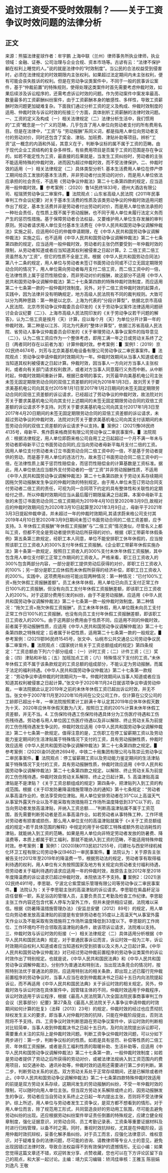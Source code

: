 # 追讨工资受不受时效限制？——关于工资争议时效问题的法律分析
## 正文
来源：熊猫法律星球作者：牟宇鹏 上海中联（兰州）律师事务所执业律师，执业领域：金融、证券、公司治理与企业合规、资本市场等。古谚有云：“法律不保护躺在权利上睡觉的人。”说的就是法律中的“时效制度”。当公民的合法权益受到侵害时，必须在法律规定的时效期限内主张权利。如果超过法定期间内未主张权利，便有可能会丧失胜诉的权利。但是在劳动争议类案件中，不同于一般的民事诉讼案件，基于“仲裁前置”的特殊规则，使得处理这类案件时首先需要考虑仲裁时效，如果后续涉及诉讼程序的，还需考虑诉讼时效的问题。作为劳动案件中案发率最高、数量最多的工资薪酬纠纷案件，由于工资薪酬本身的敏感性、多样性，导致工资薪酬时效问题更加疑难复杂。下面我们通过分析工资的定义及构成、仲裁时效制度的适用、仲裁时效与诉讼时效的衔接三个方面，具体剖析工资薪酬的法律时效问题。一、工资的定义及构成（一）相关法律规定（二）法律分析生活中，我们惯用的“工资”概念是一个广义的范畴，几乎包含了用人单位向劳动者支付的所有费用名目。但是在法律中，“工资”与 “劳动报酬”系同义词，都是指用人单位向劳动者支付的劳动对价，同时还包含了奖金、津贴、加班费、津贴补助等项目。辨析“工资”这一概念的内涵和外延，其意义在于，判断争议标的属不属于工资的范畴。由于现代企业工资结构的复杂多样性，有些费用项目是否属于工资的范围是存在争议的。如若不能定性为工资，最直接的后果就是，当发生工资纠纷时，劳动者的主张不能适用特殊的仲裁时效，进而因为超过仲裁时效，而不受法律保护。二、仲裁时效的适用（一）相关法律规定（二）具体类型分析1. 基本生活费用人单位在停产停工期间给员工发放的基本生活费，并非劳动者付出劳动的对价，而是用人单位依法应承担的社会责任，不适用《劳动争议仲裁法》第二十七条第四款的规定，应当适用一般仲裁时效。▋ 参考案例：（2020）鲁14民终1833号，德州大酒店有限公司、程瑞赟劳动争议二审案件。▋ 法院观点：山东省高级人民法院《2011年民事审判工作会议纪要》对关于基本生活费的性质及该类劳动争议的仲裁时效适用问题作出了规定，基本生活费并非是劳动者付出劳动的对价，而是用人单位依法承担的一种社会责任，在性质上既不属于劳动报酬，也不同于用人单位未履行法定义务而产生的惩罚性措施。基于保障劳动者合法权益，又要维护用人单位生存发展的审判原则。劳动者请求用人单位支付基本生活费在《中华人民共和国劳动争议调解仲裁法》实施之前，应适用60日的仲裁申请期限，在《中华人民共和国劳动争议调解仲裁法》实施之后，也不适用《中华人民共和国劳动争议调解仲裁法》第二十七条第四款的规定，应当适用一般仲裁时效，劳动者的主张仍然要受到一年仲裁时效的限制，从劳动者知道或者应当知道其权利被侵害之日起计算。2. 二倍工资二倍工资虽然名为“工资”，但它的性质不全是工资。根据《中华人民共和国劳动合同法》第八十二条的规定，用人单位与劳动者未签订书面劳动合同或不订立无固定期限劳动合同的情况下，用人单位需向劳动者每月支付二倍工资，而二倍工资中的一倍，在法律性质上属于惩罚性赔偿金，而非劳动对价的报酬，故这部分不适用《中华人民共和国劳动争议调解仲裁法》第二十七条第四款的特殊仲裁时效制度，而应适用第二十七条第一款的一般仲裁时效制度。另外，对于二倍工资仲裁时效的起算点，实践中，因为法律并没有明确规定，地方高级人民法院有不同的裁判规则。大致可以分为两种思路：第一种是以北京、上海为代表的“分段计算型”，依据北京市高级人民法院、北京市劳动争议仲裁委员会印发的《关于劳动争议案件法律适用问题研讨会会议纪要（二）》、上海市高级人民法院印发的《关于劳动争议若干问题的解答》，认为二倍工资是按月（天）计算，应以每个月（天）为单位分开计算一年的仲裁时效。第二种是以江苏、河北为代表的“整体计算型”，依据江苏省高级人民法院、省劳动人事争议仲裁委员会印发的《关于审理劳动人事争议案件的指导意见（二）》，认为二倍工资应作为一个整体考虑，即用工满一年之日或劳动关系终了之日（两者同时存在以前者为准）计算仲裁时效。参考案例：▋ 案例1：（2019）京02民终4674号，刘芳与北京美基机电设备有限公司劳动争议二审民事案件。▋ 法院观点：劳动争议申请仲裁的时效期间为一年。仲裁时效期间从当事人知道或者应当知道其权利被侵害之日起计算。仲裁时效，因当事人一方向对方当事人主张权利，或者向有关部门请求权利救济，或者对方当事人同意履行义务而中断。从中断时起，仲裁时效期间重新计算。根据已查明的事实，刘芳最早向美基机电公司主张未签无固定期限劳动合同的双倍工资差额的时间为2018年1月3日，故刘芳关于要求美基机电公司向其支付2015年1月1日至2017年1月2日期间的未签无固定期限劳动合同的双倍工资差额的诉讼请求，已经超过了劳动争议的仲裁时效，故法院对刘芳关于要求美基机电公司向其支付上述期间的未签无固定期限劳动合同的双倍工资差额的诉讼请求不予支持。刘芳关于要求美基机电公司向其支付2017年1月3日至2017年4月20日期间的未签无固定期限劳动合同的双倍工资差额的诉讼请求，未超过劳动争议的仲裁时效，法院对刘芳关于要求美基机电公司向其支付该期间的未签劳动合同的双倍工资差额的诉讼请求予以支持。▋ 案例2：(2021)豫08民终4135号，毋新平、焦作蔚来格商贸有限公司劳动争议二审民事案件。▋ 法院观点：根据法律规定，用人单位即蔚来格公司自用工之日起超过一个月不满一年未与劳动者即毋新平订立书面劳动合同的,应当向劳动者毋新平每月支付二倍的工资。因用人单位支付劳动者未订立书面劳动合同二倍工资中的一倍，不是基于劳动者提供的劳动，而是基于用人单位的违法行为，故未签订书面劳动合同二倍工资中的一倍，在法律性质上属于惩罚性赔偿金，而惩罚性赔偿金的计算基数是工资标准。据此，用人单位依法应当额外支付劳动者的一倍“工资”并非劳动报酬性质，不适用《中华人民共和国劳动争议调解仲裁法》第二十七条第四款关于劳动关系存续期间因拖欠劳动报酬发生争议的仲裁时效的特别规定。由于用人单位未签订劳动合同支付劳动者二倍工资的责任，可视为同一合同项下约定的具有整体性和关联性的定期给付之债，所以仲裁时效期间应当从最后履行期限届满之日起算。本案中毋新平主张的未签订书面劳动合同二倍工资期间为2019年4月10日至2020年3月9日,故相对应的仲裁时效期间应为2020年3月10日起算至2021年3月9日止，毋新平于2021年3月3日提起仲裁申请，并未超过一年的仲裁时效期间,其请求蔚来格公司支付其2019年4月10日至2020年3月9日期间未签订书面劳动合同的二倍工资差额，应予支持。3. 年休假工资报酬“年休假工资报酬”与“二倍工资”情况类似，尽管名义上都叫工资，但都不完全是劳动者提供劳动后所获得的对价。根据《职工带薪年休假条例》第五条第三款规定，经职工本人同意，单位不能安排职工休年休假的，应当按照该职工日工资收入的300%支付年休假工资报酬。《企业职工带薪年休假实施办法》第十条第一款规定，按照日工资收入的300%支付未休年休假工资报酬，其中包含用人单位支付职工正常工作期间的工资收入。严格来看，职工日工资收入的300%包含两部分内容，一部分是职工提供劳动后获得的对价，即职工日工资收入的100%；另一部分是职工应休假而未休假所获得的经济补偿，即职工日工资收入的200%。实践中，这项费用纠纷可能出现两种情况：第一种情况：“已付100%工资+拖欠休假工资报酬差额”。员工未休年休假，用人单位已向员工支付正常工作日100%的工资报酬，但没有向员工支付年休假工资报酬差额，即该职工日工资收入的200%。对于这部分费用引发的纠纷，由于不是劳动报酬，应适用《中华人民共和国劳动争议调解仲裁法》第二十七条第一款一般仲裁时效制度。第二种情况：“拖欠工资+拖欠休假工资报酬”。员工未休年休假，用人单位既未向员工支付正常工作日100%的工资报酬，也没有向员工支付年休假工资报酬差额，即该职工日工资收入的200%。由于这两部分费用由于性质不同，应适用不同的仲裁时效，前者属于劳动报酬性质，应适用《中华人民共和国劳动争议调解仲裁法》第二十七条第四款之特殊规定；后者属于补偿性质，适用第二十七条第一款的一般规定。▋ 参考案例：(2021)鄂96民终1545号，张文中、仙桃市公共交通总公司劳动争议民事二审案件。▋ 法院观点：《国家统计局关于工资总额组成的规定》第四条规定：“工资总额由下列六个部分组成：（一）计时工资；（二）计件工资；（三）奖金；（四）津贴和补贴；（五）加班加点工资；（六）特殊情况下支付的工资。”未休年休假工资不属于该条款规定的工资总额的组成部分，不能认定为劳动报酬，而属于法定的福利待遇。《中华人民共和国劳动争议仲裁法》第二十七条第一款规定：“劳动争议申请仲裁的时效期间为一年。仲裁时效期间从当事人知道或者应当知道其权利被侵害之日起计算。”张文中于2020年11月24日就该项争议申请劳动仲裁，一审法院据此认定2019年之前的未休年休假工资已超出诉讼时效，并无不当。张文中于2007年11月至2020年10月间在公交公司工作，仅计算在公交公司的工龄即已超出十年，一审法院按照累计工龄满十年认定其2019年应休年休假天数为十天、2020年应休年休假天数为八天，按照日工资的200%计算未休年休假工资差额，并无不当。4. 工伤保险待遇工伤保险待遇具体分为工伤医疗待遇和工伤伤残待遇。劳动者与用人单位因工伤医疗待遇以及非以解除、终止劳动关系为前提的工伤伤残待遇发生争议的，仲裁时效应适用《中华人民共和国劳动争议调解仲裁法》第二十七条第一款规定。值得注意的是，工伤职工在停工留薪期工资以及劳动能力鉴定期间的生活津贴属于特殊情况下支付的工资，具有劳动报酬性质，仲裁时效应适用《中华人民共和国劳动争议调解仲裁法》第二十七条第四款之规定。▋ 参考案例：(2020)渝05民终2694号，中铁二十局集团有限公司与陈崇云劳动争议二审民事案件。▋ 法院观点：停工留薪期工资以及劳动能力鉴定期间的生活津贴属于特殊情况下支付的工资，具有劳动报酬性质，仲裁时效应适用《中华人民共和国劳动争议调解仲裁法》第二十七条第四款之规定。以解除、终止劳动关系为前提的工伤伤残待遇，仲裁时效自劳动关系解除、终止之日起计算。5. 高温津贴高温津贴是不是津贴？《关于工资总额组成的规定》第四条中，把津贴列入到工资的构成范围。根据《关于印发防暑降温措施管理办法的通知》第十七条规定：“劳动者从事高温作业的，依法享受岗位津贴。用人单位安排劳动者在35℃以上高温天气从事室外露天作业以及不能采取有效措施将工作场所温度降低到33℃以下的，应当向劳动者发放高温津贴，并纳入工资总额……”判断高温津贴属不属于工资范围，首先需要判断劳动者是否从事高温作业。如若劳动者从事特殊工种，工作环境对劳动者有损害或损伤，那么用人单位支付的高温津贴就属于《<关于工资总额组成的规定>若干具体范围的解释》中规定的用于补偿职工特殊或额外劳动消耗性的津贴，就能纳入到工资的范畴。如果是用人单位向非特定劳动者发放的防暑费、降温费等，本质上都属于职工福利，那就不能纳入到工资的范畴，不能适用特殊仲裁时效。参考案例：▋ 案例1：(2020)陕0113民初21255号，闫建社与西安环绿机械化环卫工程有限公司劳动争议(9462)一审民事案件。▋ 法院认为：关于原告主张被告支付2012年至2019年的降温费一节，根据劳动法的规定，劳动者享有取得福利待遇的权利，用人单位有义务按照国家及地方有关规定向劳动者支付福利待遇，但劳动者关于福利待遇的请求应适用一年的仲裁时效，故原告主张2012年至2018年度降温费的诉讼请求已超过仲裁时效，本院依法不予支持。▋案例2：(2021)浙02民终4911号，李思聪、宁波北仑紫萱娱乐管理有限公司等劳动争议二审民事案件。▋ 法院认为：关于李思聪主张的高温津贴的诉讼请求。李思聪在紫晶轩足浴店任督察一职，系足浴店的管理人员，主要负责员工考勤及检查工作纪律。李思聪主张工作内容还包含代客人停车为室外工作，但并未提供相应证据，法院难以采信。根据《防暑降温措施管理办法》（安监总安健（2012）89号）的规定，用人单位向劳动者发放高温津贴的前提是有安排劳动者在35度以上高温天气从事室外露天作业以及不能采取有效措施将工作场所温度降低到33度以下。李思聪的工作岗位、工作环境均不符合领取高温津贴的条件，故该项诉讼请求，法院难以支持。三、仲裁时效与诉讼时效的衔接（一）相关法律规定（二）具体适用分析根据《中华人民共和国民法典》规定，对于普通民事诉讼而言，诉讼时效一般为三年，诉讼时效期间自权利人知道或者应当知道权利受到损害以及义务人之日起计算。《中华人民共和国劳动争议仲裁法》对已经过劳动仲裁前置程序的劳动争议类案件的诉讼时效作出了特别规定。也就是说，《中华人民共和国民法典》和《中华人民共和国劳动争议调解仲裁法》，分别作为普通法和特别法，当出现法条竞合的情况时，按照特别法优于普通法的原则，应适用特别法的相关条款，即出现上述已履行完仲裁前置程序的劳动争议时，当事人应当在收到仲裁裁决书之日起十五日内向法院提起诉讼，而不再适用《中华人民共和国民法典》关于诉讼时效的相关规定。另外，仲裁时效与诉讼时效在具体案件中，因管辖主体的不同，仲裁时效适用于仲裁程序，诉讼时效适用于诉讼程序，根据《最高人民法院第八次全国法院民事商事审判工作会议（民事部分）纪要》第27条及《最高人民法院关于人事争议申请仲裁的时效期间如何计算的批复》（法释〔2013〕23号）的规定，仲裁时效的经过也应贯彻抗辩权发生主义的要求，即当事人对仲裁时效的抗辩，只能在仲裁阶段提出，否则法院将不予支持。四、工资争议时效判断思路在劳动争议案件中，诉讼时效的判断相对比较简单，当事人收到仲裁裁决书之日起十五日内，及时向法院提出诉讼即可，需要重点关注的实际上是仲裁时效问题。判断工资争议仲裁时效问题，可以分如下两步进行：第一步，判断争议标的的性质。如若是具有惩罚、补偿等性质的二倍工资、年休假工资报酬，或者是员工福利性质的取暖补助、生活补助等，应适用《中华人民共和国劳动争议调解仲裁法》第二十七条第一款，一般仲裁时效制度；如若是劳动者提供了劳动之后所获得的劳动对价，或被法律法规纳入到工资范围内的费用项目，如交通补助、通讯补助等，仲裁时效的适用还需要进行第二步的判断。第二步，判断劳动关系的状态。双方劳动关系处于正常存续期间，还是已解除或者终止。《中华人民共和国劳动争议调解仲裁法》第二十七条第四款特殊仲裁时效适用的前提是双方劳动关系存续，这期间发生的劳动报酬的纠纷，不受一年仲裁时效的限制，可以随时向用人单位主张。但当双方劳动关系解除或终止的，因劳动报酬发生的争议，劳动者应当自劳动关系终止之日起一年内提出主张，否则将不受法律保护。综上所述，用人单位与劳动者发生工资争议，是双方都不想看到的情形。对于用人单位而言，除了规范用工形式，共同营造良好的劳动用工氛围，尽可能去避免劳动纠纷的出现。还应根据劳动纠纷案件举证责任倒置的特殊规定，应建立健全规章制度，强化证据意识，对劳动合同、员工考勤记录表、工资条等重要证据材料及时进行归档管理，以备不时之需。同时，重视时效抗辩权，尤其是在仲裁阶段，运用仲裁时效抗辩权，妥善化解矛盾纠纷。对于员工而言，应强化法律意识、维权意识，对于疑难复杂的法律问题，尽可能的咨询、请教律师等专业人士的意见，避免出现因错过法律时效，导致合法权益得不到有效保护的遗憾情形。无讼小编：如果您觉得这篇文章还不错，欢迎转发分享、点赞收藏，您也可以在下方评论区留下自己的观点，和大家一起讨论。主编：靖力实习编辑：矫鸿佳审核：王雅玉 陈丽娟 刘逸凡 王敬